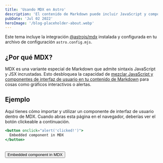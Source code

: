 ```yaml
---
title: 'Usando MDX en Astro'
description: 'El contenido de Markdown puede incluir JavaScript y componentes de interfaz de usuario con MDX.'
pubDate: 'Jul 02 2022'
heroImage: '/blog-placeholder-about.webp'
---
```


Este tema incluye la integración [@astrojs/mdx](https://docs.astro.build/en/guides/integrations-guide/mdx/) instalada y configurada en tu archivo de configuración `astro.config.mjs`.

## ¿Por qué MDX?

MDX es una variante especial de Markdown que admite sintaxis JavaScript y JSX incrustadas. Esto desbloquea la capacidad de [mezclar JavaScript y componentes de interfaz de usuario en tu contenido de Markdown](https://docs.astro.build/en/guides/markdown-content/#mdx-features) para cosas como gráficos interactivos o alertas.

## Ejemplo

Aquí tienes cómo importar y utilizar un componente de interfaz de usuario dentro de MDX. Cuando abras esta página en el navegador, deberías ver el botón clickeable a continuación.

```jsx
<button onclick="alert('clicked!')">
  Embedded component in MDX
</button>

```

<br/>

<button onclick="alert('clicked!')">
  Embedded component in MDX
</button>

